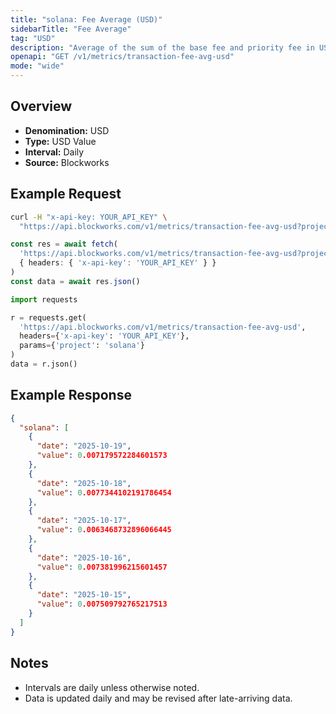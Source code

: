 ```yaml
---
title: "solana: Fee Average (USD)"
sidebarTitle: "Fee Average"
tag: "USD"
description: "Average of the sum of the base fee and priority fee in USD that day"
openapi: "GET /v1/metrics/transaction-fee-avg-usd"
mode: "wide"
---
```


## Overview

- **Denomination:** USD
- **Type:** USD Value
- **Interval:** Daily
- **Source:** Blockworks

## Example Request

<CodeGroup>

```bash cURL
curl -H "x-api-key: YOUR_API_KEY" \
  "https://api.blockworks.com/v1/metrics/transaction-fee-avg-usd?project=solana"
```

```typescript TypeScript
const res = await fetch(
  'https://api.blockworks.com/v1/metrics/transaction-fee-avg-usd?project=solana',
  { headers: { 'x-api-key': 'YOUR_API_KEY' } }
)
const data = await res.json()
```

```python Python
import requests

r = requests.get(
  'https://api.blockworks.com/v1/metrics/transaction-fee-avg-usd',
  headers={'x-api-key': 'YOUR_API_KEY'},
  params={'project': 'solana'}
)
data = r.json()
```

</CodeGroup>

## Example Response

```json
{
  "solana": [
    {
      "date": "2025-10-19",
      "value": 0.007179572284601573
    },
    {
      "date": "2025-10-18",
      "value": 0.0077344102191786454
    },
    {
      "date": "2025-10-17",
      "value": 0.0063468732896066445
    },
    {
      "date": "2025-10-16",
      "value": 0.007381996215601457
    },
    {
      "date": "2025-10-15",
      "value": 0.007509792765217513
    }
  ]
}
```

## Notes
- Intervals are daily unless otherwise noted.
- Data is updated daily and may be revised after late-arriving data.